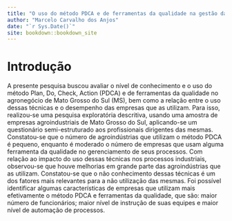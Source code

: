 ```yaml
--- 
title: "O uso do método PDCA e de ferramentas da qualidade na gestão da agroindústria no estado de Mato Grosso do Sul"
author: "Marcelo Carvalho dos Anjos"
date: "`r Sys.Date()`"
site: bookdown::bookdown_site
---
```


# Introdução

A presente pesquisa buscou avaliar o nível de conhecimento e o uso do método Plan, Do, Check, Action (PDCA) e de ferramentas da qualidade no agronegócio de Mato Grosso do Sul (MS), bem como a relação entre o uso dessas técnicas e o desempenho das empresas que as utilizam. Para isso, realizou-se uma pesquisa exploratória descritiva, usando uma amostra de empresas agroindustriais de Mato Grosso do Sul, aplicando-se um questionário semi-estruturado aos profissionais dirigentes das mesmas. Constatou-se que o número de agroindústrias que utilizam o método PDCA é pequeno, enquanto é moderado o número de empresas que usam alguma ferramenta da qualidade no gerenciamento de seus processos. Com relação ao impacto do uso dessas técnicas nos processos industriais, observou-se que houve melhorias em grande parte das agroindústrias que as utilizam. Constatou-se que o não conhecimento dessas técnicas é um dos fatores mais relevantes para a não utilização das mesmas. Foi possível identificar algumas características de empresas que utilizam mais efetivamente o método PDCA e ferramentas da qualidade, que são: maior número de funcionários; maior nível de instrução de suas equipes e maior nível de automação de processos.